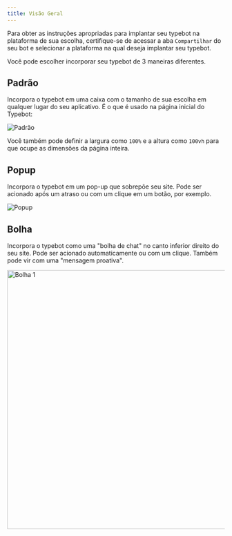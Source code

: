 ```yaml
---
title: Visão Geral
---
```


Para obter as instruções apropriadas para implantar seu typebot na plataforma de sua escolha, certifique-se de acessar a aba `Compartilhar` do seu bot e selecionar a plataforma na qual deseja implantar seu typebot.

Você pode escolher incorporar seu typebot de 3 maneiras diferentes.

## Padrão

Incorpora o typebot em uma caixa com o tamanho de sua escolha em qualquer lugar do seu aplicativo. É o que é usado na página inicial do Typebot:

<Frame>
  <img src="/images/embeddings/standard.png" alt="Padrão" />
</Frame>

Você também pode definir a largura como `100%` e a altura como `100vh` para que ocupe as dimensões da página inteira.

## Popup

Incorpora o typebot em um pop-up que sobrepõe seu site. Pode ser acionado após um atraso ou com um clique em um botão, por exemplo.

<Frame>
  <img src="/images/embeddings/popup.png" alt="Popup" />
</Frame>

## Bolha

Incorpora o typebot como uma "bolha de chat" no canto inferior direito do seu site. Pode ser acionado automaticamente ou com um clique. Também pode vir com uma "mensagem proativa".

<Frame>
  <img src="/images/embeddings/bubble1.png" alt="Bolha 1" width="600px" />
</Frame>
